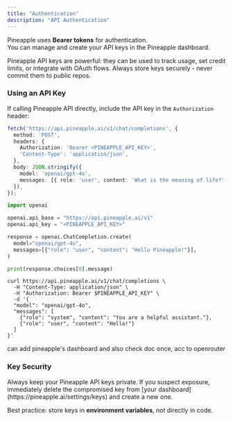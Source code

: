 ```yaml
---
title: "Authentication"
description: "API Authentication"
---
```


Pineapple uses **Bearer tokens** for authentication.\
You can manage and create your API keys in the Pineapple dashboard.

<Warning>
  Pineapple API keys are powerful: they can be used to track usage, set credit limits, or integrate with OAuth flows. Always store keys securely - never commit them to public repos. 
</Warning>

### Using an API Key

If calling Pineapple API directly, include the API key in the `Authorization` header:

<CodeGroup>

```typescript typescript
fetch('https://api.pineapple.ai/v1/chat/completions', {
  method: 'POST',
  headers: {
    Authorization: 'Bearer <PINEAPPLE_API_KEY>',
    'Content-Type': 'application/json',
  },
  body: JSON.stringify({
    model: 'openai/gpt-4o',
    messages: [{ role: 'user', content: 'What is the meaning of life?' }],
  }),
});
```


```python python
import openai

openai.api_base = "https://api.pineapple.ai/v1"
openai.api_key = "<PINEAPPLE_API_KEY>"

response = openai.ChatCompletion.create(
  model="openai/gpt-4o",
  messages=[{"role": "user", "content": "Hello Pineapple!"}],
)

print(response.choices[0].message)
```


```shellscript shell
curl https://api.pineapple.ai/v1/chat/completions \
  -H "Content-Type: application/json" \
  -H "Authorization: Bearer $PINEAPPLE_API_KEY" \
  -d '{
  "model": "openai/gpt-4o",
  "messages": [
    {"role": "system", "content": "You are a helpful assistant."},
    {"role": "user", "content": "Hello!"}
  ]
}'
```

</CodeGroup>

<Note>
  can add pineapple's dashboard and also check doc once, acc to openrouter
</Note>

### Key Security

<Warning>
  Always keep your Pineapple API keys private. If you suspect exposure, immediately delete the compromised key from [your dashboard](https://pineapple.ai/settings/keys) and create a new one.
</Warning>

Best practice: store keys in **environment variables**, not directly in code.